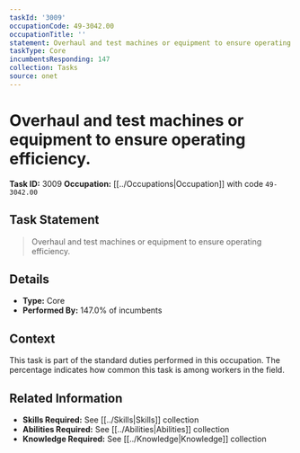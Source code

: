 ```yaml
---
taskId: '3009'
occupationCode: 49-3042.00
occupationTitle: ''
statement: Overhaul and test machines or equipment to ensure operating efficiency.
taskType: Core
incumbentsResponding: 147
collection: Tasks
source: onet
---
```

# Overhaul and test machines or equipment to ensure operating efficiency.

**Task ID:** 3009
**Occupation:** [[../Occupations|Occupation]] with code `49-3042.00`

## Task Statement

> Overhaul and test machines or equipment to ensure operating efficiency.

## Details

- **Type:** Core
- **Performed By:** 147.0% of incumbents

## Context

This task is part of the standard duties performed in this occupation. The percentage indicates how common this task is among workers in the field.

## Related Information

- **Skills Required:** See [[../Skills|Skills]] collection
- **Abilities Required:** See [[../Abilities|Abilities]] collection
- **Knowledge Required:** See [[../Knowledge|Knowledge]] collection
